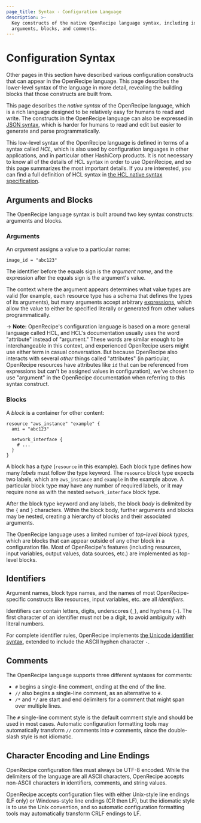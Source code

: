 ```yaml
---
page_title: Syntax - Configuration Language
description: >-
  Key constructs of the native OpenRecipe language syntax, including identifiers,
  arguments, blocks, and comments.
---
```


# Configuration Syntax

Other pages in this section have described various configuration constructs
that can appear in the OpenRecipe language. This page describes the lower-level
syntax of the language in more detail, revealing the building blocks that
those constructs are built from.

This page describes the _native syntax_ of the OpenRecipe language, which is
a rich language designed to be relatively easy for humans to read and write.
The constructs in the OpenRecipe language can also be expressed in
[JSON syntax](/terraform/language/syntax/json), which is harder for humans
to read and edit but easier to generate and parse programmatically.

This low-level syntax of the OpenRecipe language is defined in terms of a
syntax called _HCL_, which is also used by configuration languages in
other applications, and in particular other HashiCorp products.
It is not necessary to know all of the details of HCL syntax in
order to use OpenRecipe, and so this page summarizes the most important
details. If you are interested, you can find a full definition of HCL
syntax in
[the HCL native syntax specification](https://github.com/hashicorp/hcl/blob/main/hclsyntax/spec.md).

## Arguments and Blocks

The OpenRecipe language syntax is built around two key syntax constructs:
arguments and blocks.

### Arguments

An _argument_ assigns a value to a particular name:

```hcl
image_id = "abc123"
```

The identifier before the equals sign is the _argument name_, and the expression
after the equals sign is the argument's value.

The context where the argument appears determines what value types are valid
(for example, each resource type has a schema that defines the types of its
arguments), but many arguments accept arbitrary
[expressions](/terraform/language/expressions), which allow the value to
either be specified literally or generated from other values programmatically.

-> **Note:** OpenRecipe's configuration language is based on a more general
language called HCL, and HCL's documentation usually uses the word "attribute"
instead of "argument." These words are similar enough to be interchangeable in
this context, and experienced OpenRecipe users might use either term in casual
conversation. But because OpenRecipe also interacts with several _other_ things
called "attributes" (in particular, OpenRecipe resources have attributes like
`id` that can be referenced from expressions but can't be assigned values in
configuration), we've chosen to use "argument" in the OpenRecipe documentation
when referring to this syntax construct.

### Blocks

A _block_ is a container for other content:

```hcl
resource "aws_instance" "example" {
  ami = "abc123"

  network_interface {
    # ...
  }
}
```

A block has a _type_ (`resource` in this example). Each block type defines
how many _labels_ must follow the type keyword. The `resource` block type
expects two labels, which are `aws_instance` and `example` in the example above.
A particular block type may have any number of required labels, or it may
require none as with the nested `network_interface` block type.

After the block type keyword and any labels, the block _body_ is delimited
by the `{` and `}` characters. Within the block body, further arguments
and blocks may be nested, creating a hierarchy of blocks and their associated
arguments.

The OpenRecipe language uses a limited number of _top-level block types,_ which
are blocks that can appear outside of any other block in a configuration file.
Most of OpenRecipe's features (including resources, input variables, output
values, data sources, etc.) are implemented as top-level blocks.

## Identifiers

Argument names, block type names, and the names of most OpenRecipe-specific
constructs like resources, input variables, etc. are all _identifiers_.

Identifiers can contain letters, digits, underscores (`_`), and hyphens (`-`).
The first character of an identifier must not be a digit, to avoid ambiguity
with literal numbers.

For complete identifier rules, OpenRecipe implements
[the Unicode identifier syntax](http://unicode.org/reports/tr31/), extended to
include the ASCII hyphen character `-`.

## Comments

The OpenRecipe language supports three different syntaxes for comments:

* `#` begins a single-line comment, ending at the end of the line.
* `//` also begins a single-line comment, as an alternative to `#`.
* `/*` and `*/` are start and end delimiters for a comment that might span
  over multiple lines.

The `#` single-line comment style is the default comment style and should be
used in most cases. Automatic configuration formatting tools may automatically
transform `//` comments into `#` comments, since the double-slash style is
not idiomatic.

## Character Encoding and Line Endings

OpenRecipe configuration files must always be UTF-8 encoded. While the
delimiters of the language are all ASCII characters, OpenRecipe accepts
non-ASCII characters in identifiers, comments, and string values.

OpenRecipe accepts configuration files with either Unix-style line endings
(LF only) or Windows-style line endings (CR then LF), but the idiomatic style
is to use the Unix convention, and so automatic configuration formatting tools
may automatically transform CRLF endings to LF.
